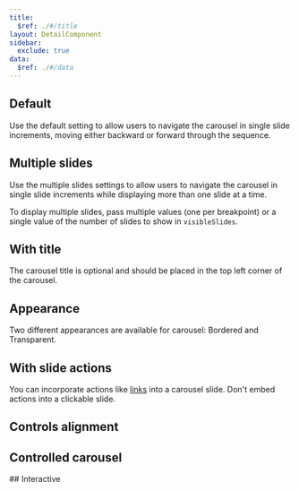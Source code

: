 ```yaml
---
title:
  $ref: ./#/title
layout: DetailComponent
sidebar:
  exclude: true
data:
  $ref: ./#/data
---
```


## Default

Use the default setting to allow users to navigate the carousel in single slide increments, moving either backward or forward through the sequence.

<LivePreview componentName="carousel" exampleName="Default" />

## Multiple slides

Use the multiple slides settings to allow users to navigate the carousel in single slide increments while displaying more than one slide at a time.

To display multiple slides, pass multiple values (one per breakpoint) or a single value of the number of slides to show in `visibleSlides`.

<LivePreview componentName="carousel" exampleName="MultipleSlides" />

## With title

The carousel title is optional and should be placed in the top left corner of the carousel.

<LivePreview componentName="carousel" exampleName="WithTitle" />

## Appearance

Two different appearances are available for carousel: Bordered and Transparent.

<LivePreview componentName="carousel" exampleName="Appearance" />

## With slide actions

You can incorporate actions like [links](../link) into a carousel slide. Don't embed actions into a clickable slide.

<LivePreview componentName="carousel" exampleName="WithSlideActions" />

## Controls alignment

<LivePreview componentName="carousel" exampleName="ControlsAlignment" />

## Controlled carousel

<LivePreview componentName="carousel" exampleName="ControlledCarousel" />
## Interactive

<LivePreview componentName="carousel" exampleName="Interactive" />
